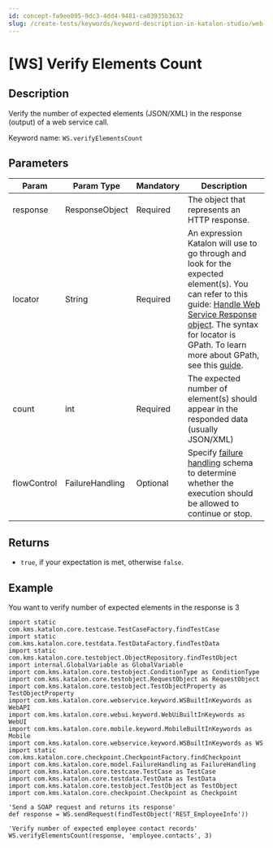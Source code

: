 ```yaml
---
id: concept-fa9ee095-9dc3-4dd4-9481-ca03935b3632
slug: /create-tests/keywords/keyword-description-in-katalon-studio/web-service-keywords/ws-verify-elements-count
---
```


# \[WS\] Verify Elements Count

## Description

Verify the number of expected elements \(JSON/XML\) in the response \(output\) of a web service call.

Keyword name: <code>WS.verifyElementsCount</code>

## Parameters

<table><tr><th>Param</th><th>Param Type</th><th>Mandatory</th><th>Description</th></tr><tbody><tr><td>response</td><td>ResponseObject</td><td>Required</td><td>The object that represents an HTTP response.</td></tr><tr><td>locator</td><td>String</td><td>Required</td><td>An expression Katalon will use to go through and look for the expected element(s). You can refer to this guide: <a href="/create-tests/test-objects/api-test-objects/handle-response-messages-in-katalon-studio" >Handle Web Service Response object</a>. The syntax for locator is GPath. To learn more about GPath, see this <a href="http://groovy-lang.org/processing-xml.html" >guide</a>.</td></tr><tr><td>count</td><td>int</td><td>Required</td><td>The expected number of element(s) should appear in the responded data (usually JSON/XML)</td></tr><tr><td>flowControl</td><td>FailureHandling</td><td>Optional</td><td>Specify <a href="/maintain/configure-failure-handling-settings-in-katalon-studio" >failure handling</a> schema to determine whether the execution should be allowed to continue or stop.</td></tr></tbody></table>

## Returns

-   <code>true</code>, if your expectation is met, otherwise <code>false</code>.

## Example

You want to verify number of expected elements in the response is 3

```
import static com.kms.katalon.core.testcase.TestCaseFactory.findTestCase
import static com.kms.katalon.core.testdata.TestDataFactory.findTestData
import static com.kms.katalon.core.testobject.ObjectRepository.findTestObject
import internal.GlobalVariable as GlobalVariable
import com.kms.katalon.core.testobject.ConditionType as ConditionType
import com.kms.katalon.core.testobject.RequestObject as RequestObject
import com.kms.katalon.core.testobject.TestObjectProperty as TestObjectProperty
import com.kms.katalon.core.webservice.keyword.WSBuiltInKeywords as WebAPI
import com.kms.katalon.core.webui.keyword.WebUiBuiltInKeywords as WebUI
import com.kms.katalon.core.mobile.keyword.MobileBuiltInKeywords as Mobile
import com.kms.katalon.core.webservice.keyword.WSBuiltInKeywords as WS
import static com.kms.katalon.core.checkpoint.CheckpointFactory.findCheckpoint
import com.kms.katalon.core.model.FailureHandling as FailureHandling
import com.kms.katalon.core.testcase.TestCase as TestCase
import com.kms.katalon.core.testdata.TestData as TestData
import com.kms.katalon.core.testobject.TestObject as TestObject
import com.kms.katalon.core.checkpoint.Checkpoint as Checkpoint

'Send a SOAP request and returns its response'
def response = WS.sendRequest(findTestObject('REST_EmployeeInfo'))

'Verify number of expected employee contact records'
WS.verifyElementsCount(response, 'employee.contacts', 3)

```
